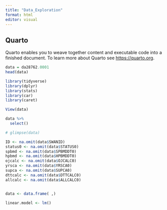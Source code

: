 ```yaml
---
title: "Data_Exploration"
format: html
editor: visual
---
```


## Quarto

Quarto enables you to weave together content and executable code into a finished document. To learn more about Quarto see <https://quarto.org>.

```r
data = da28762.0001
head(data)

library(tidyverse)
library(dplyr)
library(stats)
library(car)
library(caret)

View(data)
```

```r
data %>%
  select()
```

```r
# glimpse(data)

ID <- na.omit(data$SWANID)
status0 <- na.omit(data$STATUS0)
spbmd <- na.omit(data$SPBMDDT0)
hpbmd <- na.omit(data$HPBMDDT0)
ojcalc <- na.omit(data$OJCALC0)
yrsca <- na.omit(data$YRSCA0)
supca <- na.omit(data$SUPCA0)
dttcalc <- na.omit(data$DTTCALC0)
allcalc <- na.omit(data$ALLCALC0)


data <- data.frame( ,)
```

```r
linear.model <- lm()
```

